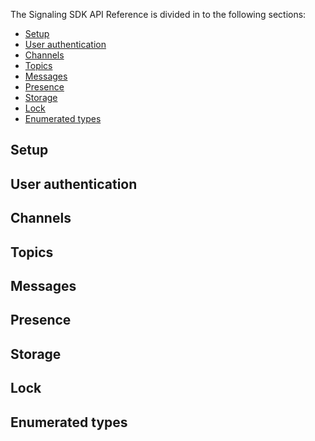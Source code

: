 <PlatformWrapper platform="ios, macos">

The Signaling SDK API Reference is divided in to the following sections:

* [Setup](#setup)
* [User authentication](#user-authentication)
* [Channels](#channels)
* [Topics](#topics)
* [Messages](#messages)
* [Presence](#presence)
* [Storage](#storage)
* [Lock](#lock)
* [Enumerated types](#enumerated-types)

## Setup
<Configuration ag_platform='ios' />

## User authentication
<UserAuthentication ag_platform='ios' />

## Channels
<Channels ag_platform='ios' />

## Topics
<Topics ag_platform='ios' />

## Messages
<Messages ag_platform='ios' />

## Presence
<Presence ag_platform='ios' />

## Storage
<Storage ag_platform='ios' />

## Lock
<Lock ag_platform='ios' />

## Enumerated types
<Enums ag_platform='ios' />


</PlatformWrapper>